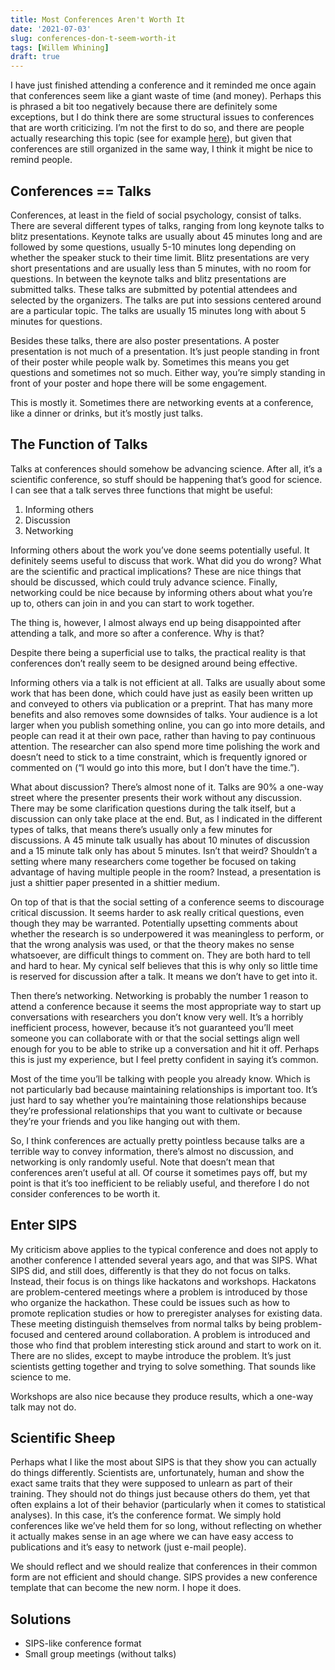 ```yaml
---
title: Most Conferences Aren't Worth It
date: '2021-07-03'
slug: conferences-don-t-seem-worth-it
tags: [Willem Whining]
draft: true
---
```


I have just finished attending a conference and it reminded me once again that conferences seem like a giant waste of time (and money). Perhaps this is phrased a bit too negatively because there are definitely some exceptions, but I do think there are some structural issues to conferences that are worth criticizing. I'm not the first to do so, and there are people actually researching this topic (see for example [here](https://www.the-scientist.com/news-opinion/opinion--why-it-is-time-to-make-conferences-worth-it-66496)), but given that conferences are still organized in the same way, I think it might be nice to remind people.

## Conferences == Talks

Conferences, at least in the field of social psychology, consist of talks. There are several different types of talks, ranging from long keynote talks to blitz presentations. Keynote talks are usually about 45 minutes long and are followed by some questions, usually 5-10 minutes long depending on whether the speaker stuck to their time limit. Blitz presentations are very short presentations and are usually less than 5 minutes, with no room for questions. In between the keynote talks and blitz presentations are submitted talks. These talks are submitted by potential attendees and selected by the organizers. The talks are put into sessions centered around are a particular topic. The talks are usually 15 minutes long with about 5 minutes for questions. 

Besides these talks, there are also poster presentations. A poster presentation is not much of a presentation. It's just people standing in front of their poster while people walk by. Sometimes this means you get questions and sometimes not so much. Either way, you're simply standing in front of your poster and hope there will be some engagement. 

This is mostly it. Sometimes there are networking events at a conference, like a dinner or drinks, but it's mostly just talks.

## The Function of Talks

Talks at conferences should somehow be advancing science. After all, it's a scientific conference, so stuff should be happening that's good for science. I can see that a talk serves three functions that might be useful:

1. Informing others
2. Discussion
3. Networking

Informing others about the work you've done seems potentially useful. It definitely seems useful to discuss that work. What did you do wrong? What are the scientific and practical implications? These are nice things that should be discussed, which could truly advance science. Finally, networking could be nice because by informing others about what you're up to, others can join in and you can start to work together.

The thing is, however, I almost always end up being disappointed after attending a talk, and more so after a conference. Why is that?

Despite there being a superficial use to talks, the practical reality is that conferences don't really seem to be designed around being effective.

Informing others via a talk is not efficient at all. Talks are usually about some work that has been done, which could have just as easily been written up and conveyed to others via publication or a preprint. That has many more benefits and also removes some downsides of talks. Your audience is a lot larger when you publish something online, you can go into more details, and people can read it at their own pace, rather than having to pay continuous attention. The researcher can also spend more time polishing the work and doesn't need to stick to a time constraint, which is frequently ignored or commented on ("I would go into this more, but I don't have the time.").

What about discussion? There's almost none of it. Talks are 90% a one-way street where the presenter presents their work without any discussion. There may be some clarification questions during the talk itself, but a discussion can only take place at the end. But, as I indicated in the different types of talks, that means there's usually only a few minutes for discussions. A 45 minute talk usually has about 10 minutes of discussion and a 15 minute talk only has about 5 minutes. Isn't that weird? Shouldn't a setting where many researchers come together be focused on taking advantage of having multiple people in the room? Instead, a presentation is just a shittier paper presented in a shittier medium.

On top of that is that the social setting of a conference seems to discourage critical discussion. It seems harder to ask really critical questions, even though they may be warranted. Potentially upsetting comments about whether the research is so underpowered it was meaningless to perform, or that the wrong analysis was used, or that the theory makes no sense whatsoever, are difficult things to comment on. They are both hard to tell and hard to hear. My cynical self believes that this is why only so little time is reserved for discussion after a talk. It means we don't have to get into it. 

Then there's networking. Networking is probably the number 1 reason to attend a conference because it seems the most appropriate way to start up conversations with researchers you don't know very well. It's a horribly inefficient process, however, because it's not guaranteed you'll meet someone you can collaborate with or that the social settings align well enough for you to be able to strike up a conversation and hit it off. Perhaps this is just my experience, but I feel pretty confident in saying it's common.

Most of the time you'll be talking with people you already know. Which is not particularly bad because maintaining relationships is important too. It's just hard to say whether you're maintaining those relationships because they're professional relationships that you want to cultivate or because they're your friends and you like hanging out with them.

So, I think conferences are actually pretty pointless because talks are a terrible way to convey information, there's almost no discussion, and networking is only randomly useful. Note that doesn't mean that conferences aren't useful at all. Of course it sometimes pays off, but my point is that it's too inefficient to be reliably useful, and therefore I do not consider conferences to be worth it.

## Enter SIPS

My criticism above applies to the typical conference and does not apply to another conference I attended several years ago, and that was SIPS. What SIPS did, and still does, differently is that they do not focus on talks. Instead, their focus is on things like hackatons and workshops. Hackatons are problem-centered meetings where a problem is introduced by those who organize the hackathon. These could be issues such as how to promote replication studies or how to preregister analyses for existing data. These meeting distinguish themselves from normal talks by being problem-focused and centered around collaboration. A problem is introduced and those who find that problem interesting stick around and start to work on it. There are no slides, except to maybe introduce the problem. It's just scientists getting together and trying to solve something. That sounds like science to me.

Workshops are also nice because they produce results, which a one-way talk may not do.

## Scientific Sheep

Perhaps what I like the most about SIPS is that they show you can actually do things differently. Scientists are, unfortunately, human and show the exact same traits that they were supposed to unlearn as part of their training. They should not do things just because others do them, yet that often explains a lot of their behavior (particularly when it comes to statistical analyses). In this case, it's the conference format. We simply hold conferences like we've held them for so long, without reflecting on whether it actually makes sense in an age where we can have easy access to publications and it's easy to network (just e-mail people). 

We should reflect and we should realize that conferences in their common form are not efficient and should change. SIPS provides a new conference template that can become the new norm. I hope it does.

## Solutions

- SIPS-like conference format
- Small group meetings (without talks)
